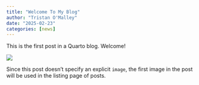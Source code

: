 ```yaml
---
title: "Welcome To My Blog"
author: "Tristan O'Malley"
date: "2025-02-23"
categories: [news]
---
```


This is the first post in a Quarto blog. Welcome!

![](thumbnail.jpg)

Since this post doesn't specify an explicit `image`, the first image in the post will be used in the listing page of posts.
